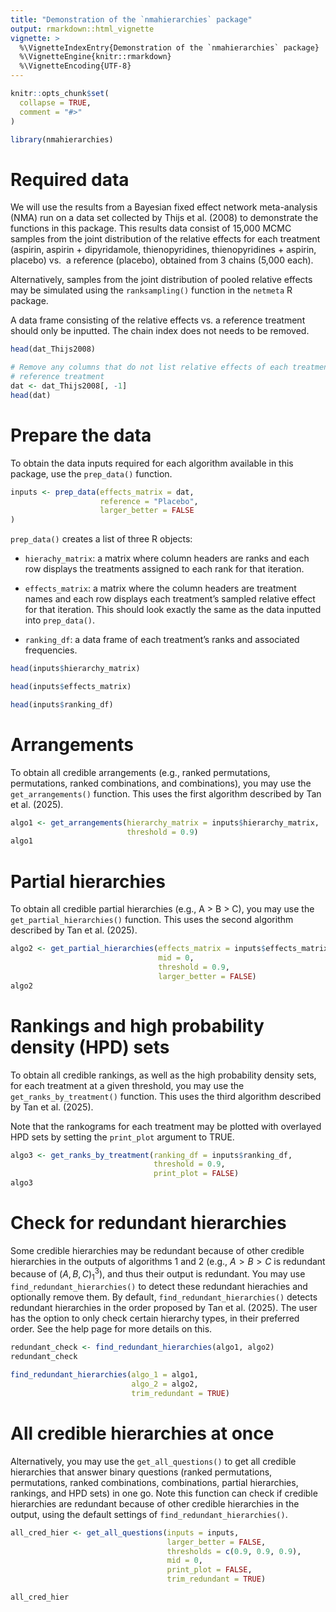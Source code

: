 ```yaml
---
title: "Demonstration of the `nmahierarchies` package"
output: rmarkdown::html_vignette
vignette: >
  %\VignetteIndexEntry{Demonstration of the `nmahierarchies` package}
  %\VignetteEngine{knitr::rmarkdown}
  %\VignetteEncoding{UTF-8}
---
```


```r
knitr::opts_chunk$set(
  collapse = TRUE,
  comment = "#>"
)
```

```r
library(nmahierarchies)
```

# Required data

We will use the results from a Bayesian fixed effect network meta-analysis (NMA) 
run on a data set collected by Thijs et al. (2008) to demonstrate the functions 
in this package. This results data consist of 15,000 MCMC samples from the 
joint distribution of the relative effects for each treatment (aspirin, 
aspirin + dipyridamole, thienopyridines, thienopyridines + aspirin, placebo) vs. 
a reference (placebo), obtained from 3 chains (5,000 each). 

Alternatively, samples from the joint distribution of pooled relative effects 
may be simulated using the `ranksampling()` function in the `netmeta` R package.

A data frame consisting of the relative effects vs. a reference treatment should 
only be inputted. The chain index does not needs to be removed.

```r
head(dat_Thijs2008)

# Remove any columns that do not list relative effects of each treatment vs. the
# reference treatment
dat <- dat_Thijs2008[, -1]
head(dat)
```

# Prepare the data

To obtain the data inputs required for each algorithm available in this package,
use the `prep_data()` function.

```r
inputs <- prep_data(effects_matrix = dat, 
                    reference = "Placebo", 
                    larger_better = FALSE
)  
```

`prep_data()` creates a list of three R objects: 

* `hierachy_matrix`: a matrix where column headers are ranks and each row 
displays the treatments assigned to each rank for that iteration.

* `effects_matrix`: a matrix where the column headers are treatment names and 
each row displays each treatment’s sampled relative effect for that iteration. 
This should look exactly the same as the data inputted into `prep_data()`.

* `ranking_df`: a data frame of each treatment's ranks and associated 
frequencies.

```r
head(inputs$hierarchy_matrix)

head(inputs$effects_matrix)

head(inputs$ranking_df)
```

# Arrangements

To obtain all credible arrangements (e.g., ranked permutations, permutations, 
ranked combinations, and combinations), you may use the `get_arrangements()` 
function. This uses the first algorithm described by Tan et al. (2025).

```r
algo1 <- get_arrangements(hierarchy_matrix = inputs$hierarchy_matrix, 
                          threshold = 0.9)
algo1
```

# Partial hierarchies

To obtain all credible partial hierarchies (e.g., A > B > C), you may use the 
`get_partial_hierarchies()` function. This uses the second algorithm described 
by Tan et al. (2025).

```r
algo2 <- get_partial_hierarchies(effects_matrix = inputs$effects_matrix, 
                                 mid = 0, 
                                 threshold = 0.9, 
                                 larger_better = FALSE)
algo2
```

# Rankings and high probability density (HPD) sets

To obtain all credible rankings, as well as the high probability density sets, 
for each treatment at a given threshold, you may use the `get_ranks_by_treatment()` 
function. This uses the third algorithm described by Tan et al. (2025).

Note that the rankograms for each treatment may be plotted with overlayed HPD 
sets by setting the `print_plot` argument to TRUE.

```r
algo3 <- get_ranks_by_treatment(ranking_df = inputs$ranking_df, 
                                threshold = 0.9, 
                                print_plot = FALSE)
algo3
```

# Check for redundant hierarchies

Some credible hierarchies may be redundant because of other credible hierarchies
in the outputs of algorithms 1 and 2 (e.g., $A > B > C$ is redundant because of 
$(A, B, C)_1^3$), and thus their output is redundant. You may use
`find_redundant_hierarchies()` to detect these redundant hierachies and 
optionally remove them. By default, `find_redundant_hierarchies()` detects 
redundant hierarchies in the order proposed by Tan et al. (2025). The user has 
the option to only check certain hierarchy types, in their preferred order. See 
the help page for more details on 
this.

```r
redundant_check <- find_redundant_hierarchies(algo1, algo2)
redundant_check

find_redundant_hierarchies(algo_1 = algo1, 
                           algo_2 = algo2, 
                           trim_redundant = TRUE)
```

# All credible hierarchies at once

Alternatively, you may use the `get_all_questions()` to get all credible 
hierarchies that answer binary questions (ranked permutations, permutations, 
ranked combinations, combinations, partial hierarchies, rankings, and HPD sets) 
in one go. Note this function can check if credible hierarchies are redundant 
because of other credible hierarchies in the output, using the default 
settings of `find_redundant_hierarchies()`.

```r
all_cred_hier <- get_all_questions(inputs = inputs, 
                                   larger_better = FALSE,
                                   thresholds = c(0.9, 0.9, 0.9), 
                                   mid = 0, 
                                   print_plot = FALSE, 
                                   trim_redundant = TRUE)

all_cred_hier
```

